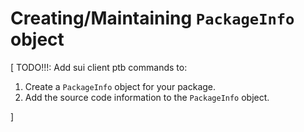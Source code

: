 # Creating/Maintaining `PackageInfo` object

[
TODO!!!: Add sui client ptb commands to:
1. Create a `PackageInfo` object for your package.
2. Add the source code information to the `PackageInfo` object.


]

